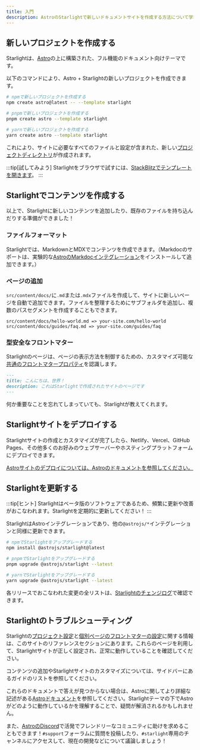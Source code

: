 ```yaml
---
title: 入門
description: AstroのStarlightで新しいドキュメントサイトを作成する方法について学びます。
---
```



## 新しいプロジェクトを作成する

Starlightは、[Astro](https://astro.build)の上に構築された、フル機能のドキュメント向けテーマです。

以下のコマンドにより、Astro + Starlightの新しいプロジェクトを作成できます。

<Tabs>
<TabItem label="npm">

```sh
# npmで新しいプロジェクトを作成する
npm create astro@latest -- --template starlight
```

</TabItem>
<TabItem label="pnpm">

```sh
# pnpmで新しいプロジェクトを作成する
pnpm create astro --template starlight
```

</TabItem>
<TabItem label="Yarn">

```sh
# yarnで新しいプロジェクトを作成する
yarn create astro --template starlight
```

</TabItem>
</Tabs>

これにより、サイトに必要なすべてのファイルと設定が含まれた、新しい[プロジェクトディレクトリ](/ja/guides/project-structure/)が作成されます。

:::tip[試してみよう]
Starlightをブラウザで試すには、[StackBlitzでテンプレートを開きます](https://stackblitz.com/github/withastro/starlight/tree/main/examples/basics)。
:::

## Starlightでコンテンツを作成する

以上で、Starlightに新しいコンテンツを追加したり、既存のファイルを持ち込んだりする準備ができました！

### ファイルフォーマット

Starlightでは、MarkdownとMDXでコンテンツを作成できます。（Markdocのサポートは、実験的な[AstroのMarkdocインテグレーション](https://docs.astro.build/ja/guides/integrations-guide/markdoc/)をインストールして追加できます。）

### ページの追加

`src/content/docs/`に`.md`または`.mdx`ファイルを作成して、サイトに新しいページを自動で追加できます。ファイルを整理するためにサブフォルダを追加し、複数のパスセグメントを作成することもできます。

```
src/content/docs/hello-world.md => your-site.com/hello-world
src/content/docs/guides/faq.md => your-site.com/guides/faq
```

### 型安全なフロントマター

Starlightのページは、ページの表示方法を制御するための、カスタマイズ可能な[共通のフロントマタープロパティ](/ja/reference/frontmatter/)を認識します。

```md
---
title: こんにちは、世界！
description: これはStarlightで作成されたサイトのページです
---
```

何か重要なことを忘れてしまっていても、Starlightが教えてくれます。

## Starlightサイトをデプロイする

Starlightサイトの作成とカスタマイズが完了したら、Netlify、Vercel、GitHub Pages、その他多くのお好みのウェブサーバーやホスティングプラットフォームにデプロイできます。

[Astroサイトのデプロイについては、Astroのドキュメントを参照してください。](https://docs.astro.build/ja/guides/deploy/)

## Starlightを更新する

:::tip[ヒント]
Starlightはベータ版のソフトウェアであるため、頻繁に更新や改善がおこなわれます。Starlightを定期的に更新してください！
:::

StarlightはAstroインテグレーションであり、他の`@astrojs/*`インテグレーションと同様に更新できます。

<Tabs>
<TabItem label="npm">

```sh
# npmでStarlightをアップグレードする
npm install @astrojs/starlight@latest
```

</TabItem>
<TabItem label="pnpm">

```sh
# pnpmでStarlightをアップグレードする
pnpm upgrade @astrojs/starlight --latest
```

</TabItem>
<TabItem label="Yarn">

```sh
# yarnでStarlightをアップグレードする
yarn upgrade @astrojs/starlight --latest
```

</TabItem>
</Tabs>

各リリースでおこなわれた変更の全リストは、[Starlightのチェンジログ](https://github.com/withastro/starlight/blob/main/packages/starlight/CHANGELOG.md)で確認できます。

## Starlightのトラブルシューティング

Starlightの[プロジェクト設定](/ja/reference/configuration/)と[個別ページのフロントマターの設定](/ja/reference/frontmatter/)に関する情報は、このサイトのリファレンスセクションにあります。これらのページを利用して、Starlightサイトが正しく設定され、正常に動作していることを確認してください。

コンテンツの追加やStarlightサイトのカスタマイズについては、サイドバーにあるガイドのリストを参照してください。

これらのドキュメントで答えが見つからない場合は、Astroに関してより詳細な記述がある[Astroドキュメント](https://docs.astro.build)を参照してください。Starlightテーマの下でAstroがどのように動作しているかを理解することで、疑問が解消されるかもしれません。

また、[AstroのDiscord](https://astro.build/chat/)で活発でフレンドリーなコミュニティに助けを求めることもできます！`#support`フォーラムに質問を投稿したり、`#starlight`専用のチャンネルにアクセスして、現在の開発などについて議論しましょう！
